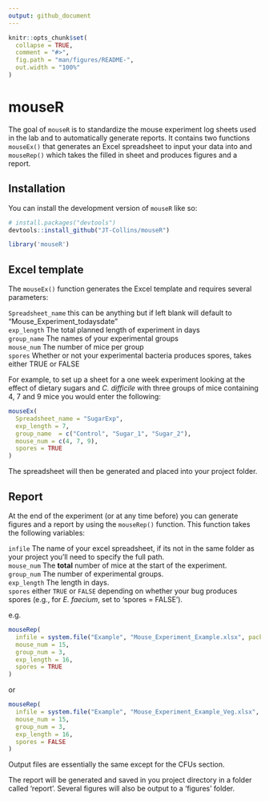 ```yaml
---
output: github_document
---
```


<!-- README.md is generated from README.Rmd. Please edit that file -->

```r
knitr::opts_chunk$set(
  collapse = TRUE,
  comment = "#>",
  fig.path = "man/figures/README-",
  out.width = "100%"
)
```

# mouseR

<!-- badges: start -->
<!-- badges: end -->

The goal of `mouseR` is to standardize the mouse experiment log sheets used in the lab and to automatically generate reports. It contains two functions `mouseEx()` that generates an Excel spreadsheet to input your data into and `mouseRep()` which takes the filled in sheet and produces figures and a report.

## Installation

You can install the development version of `mouseR` like so:

```r
# install.packages("devtools")
devtools::install_github("JT-Collins/mouseR")

library('mouseR')
```
## Excel template

The `mouseEx()` function generates the Excel template and requires several parameters:

`Spreadsheet_name`  this can be anything but if left blank will default to "Mouse_Experiment_todaysdate"  
`exp_length`        The total planned length of experiment in days  
`group_name`        The names of your experimental groups  
`mouse_num`         The number of mice per group  
`spores`            Whether or not your experimental bacteria produces spores, takes either TRUE or FALSE

For example, to set up a sheet for a one week experiment looking at the effect of dietary sugars and *C. difficile* with three groups of mice containing 4, 7 and 9 mice you would enter the following:


```r
mouseEx(
  Spreadsheet_name = "SugarExp",
  exp_length = 7,
  group_name  = c("Control", "Sugar_1", "Sugar_2"),
  mouse_num = c(4, 7, 9),
  spores = TRUE
)
```
The spreadsheet will then be generated and placed into your project folder.

## Report

At the end of the experiment (or at any time before) you can generate figures and a report by using the `mouseRep()` function. This function takes the following variables:


`infile`        The name of your excel spreadsheet, if its not in the same folder as your project you'll need to specify the full path.  
`mouse_num`     The **total** number of mice at the start of the experiment.  
`group_num`     The number of experimental groups.  
`exp_length`    The length in days.  
`spores`        either `TRUE` or `FALSE` depending on whether your bug produces spores (e.g., for *E. faecium*, set to 'spores = FALSE').  

e.g.

```r
mouseRep(
  infile = system.file("Example", "Mouse_Experiment_Example.xlsx", package = "mouseR"),
  mouse_num = 15,
  group_num = 3,
  exp_length = 16,
  spores = TRUE
)
```
or

```r
mouseRep(
  infile = system.file("Example", "Mouse_Experiment_Example_Veg.xlsx", package = "mouseR"),
  mouse_num = 15,
  group_num = 3,
  exp_length = 16,
  spores = FALSE
)
```
Output files are essentially the same except for the CFUs section. 

The report will be generated and saved in you project directory in a folder called 'report'. Several figures will also be output to a 'figures' folder.
